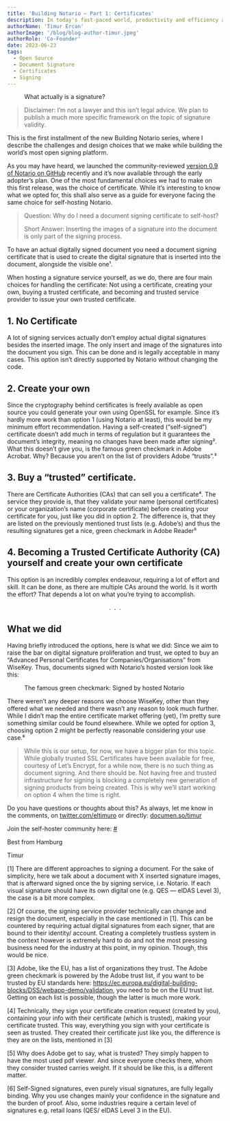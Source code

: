 ```yaml
---
title: 'Building Notario — Part 1: Certificates'
description: In today's fast-paced world, productivity and efficiency are crucial for success, both in personal and professional endeavors. We all strive to make the most of our time and energy to achieve our goals effectively. However, it's not always easy to stay on track and maintain peak performance. In this blog post, we'll explore 10 valuable tips to help you boost productivity and efficiency in your daily life.
authorName: 'Timur Ercan'
authorImage: '/blog/blog-author-timur.jpeg'
authorRole: 'Co-Founder'
date: 2023-06-23
tags:
  - Open Source
  - Document Signature
  - Certificates
  - Signing
---
```


<figure>
  <MdxNextImage
    src="/blog/blog-banner-building-documenso.webp"
    width="1200"
    height="675"
    alt="Building Notario blog banner"
  />

  <figcaption className="text-center">
    What actually is a signature?
  </figcaption>
</figure>

> Disclaimer: I’m not a lawyer and this isn’t legal advice. We plan to publish a much more specific framework on the topic of signature validity.

This is the first installment of the new Building Notario series, where I describe the challenges and design choices that we make while building the world’s most open signing platform.

As you may have heard, we launched the community-reviewed <a href="https://github.com/documenso/documenso" target="_blank">version 0.9 of Notario on GitHub</a> recently and it’s now available through the early adopter’s plan. One of the most fundamental choices we had to make on this first release, was the choice of certificate. While it’s interesting to know what we opted for, this shall also serve as a guide for everyone facing the same choice for self-hosting Notario.

> Question: Why do I need a document signing certificate to self-host?
>
> Short Answer: Inserting the images of a signature into the document is only part of the signing process.

To have an actual digitally signed document you need a document signing certificate that is used to create the digital signature that is inserted into the document, alongside the visible one¹.

When hosting a signature service yourself, as we do, there are four main choices for handling the certificate: Not using a certificate, creating your own, buying a trusted certificate, and becoming and trusted service provider to issue your own trusted certificate.

## 1\. No Certificate

A lot of signing services actually don’t employ actual digital signatures besides the inserted image. The only insert and image of the signatures into the document you sign. This can be done and is legally acceptable in many cases. This option isn’t directly supported by Notario without changing the code.

## 2\. Create your own

Since the cryptography behind certificates is freely available as open source you could generate your own using OpenSSL for example. Since it’s hardly more work than option 1 (using Notario at least), this would be my minimum effort recommendation. Having a self-created (“self-signed”) certificate doesn’t add much in terms of regulation but it guarantees the document’s integrity, meaning no changes have been made after signing². What this doesn’t give you, is the famous green checkmark in Adobe Acrobat. Why? Because you aren’t on the list of providers Adobe “trusts”.³

## 3\. Buy a “trusted” certificate.

There are Certificate Authorities (CAs) that can sell you a certificate⁴. The service they provide is, that they validate your name (personal certificates) or your organization’s name (corporate certificate) before creating your certificate for you, just like you did in option 2. The difference is, that they are listed on the previously mentioned trust lists (e.g. Adobe’s) and thus the resulting signatures get a nice, green checkmark in Adobe Reader⁵

## 4\. Becoming a Trusted Certificate Authority (CA) yourself and create your own certificate

This option is an incredibly complex endeavour, requiring a lot of effort and skill. It can be done, as there are multiple CAs around the world. Is it worth the effort? That depends a lot on what you’re trying to accomplish.

<center>.&nbsp;&nbsp;.&nbsp;&nbsp;.</center>

## What we did

Having briefly introduced the options, here is what we did: Since we aim to raise the bar on digital signature proliferation and trust, we opted to buy an “Advanced Personal Certificates for Companies/Organisations” from WiseKey. Thus, documents signed with Notario’s hosted version look like this:

<figure>
  <MdxNextImage
    src="/blog/blog-fig-building-documenso.webp"
    width="1262"
    height="481"
    alt="Figure 1"
  />

  <figcaption className="text-center">The famous green checkmark: Signed by hosted Notario</figcaption>
</figure>

There weren’t any deeper reasons we choose WiseKey, other than they offered what we needed and there wasn’t any reason to look much further. While I didn’t map the entire certificate market offering (yet), I’m pretty sure something similar could be found elsewhere. While we opted for option 3, choosing option 2 might be perfectly reasonable considering your use case.⁶

> While this is our setup, for now, we have a bigger plan for this topic. While globally trusted SSL Certificates have been available for free, courtesy of Let’s Encrypt, for a while now, there is no such thing as document signing. And there should be. Not having free and trusted infrastructure for signing is blocking a completely new generation of signing products from being created. This is why we’ll start working on option 4 when the time is right.

Do you have questions or thoughts about this? As always, let me know in the comments, on <a href="http://twitter.com/eltimuro" target="_blank">twitter.com/eltimuro</a>
or directly: <a href="https://documen.so/timur" target="_blank">documen.so/timur</a>

Join the self-hoster community here: <a href="#" target="_blank">#</a>

Best from Hamburg

Timur

\[1\] There are different approaches to signing a document. For the sake of simplicity, here we talk about a document with X inserted signature images, that is afterward signed once the by signing service, i.e. Notario. If each visual signature should have its own digital one (e.g. QES — eIDAS Level 3), the case is a bit more complex.

\[2\] Of course, the signing service provider technically can change and resign the document, especially in the case mentioned in \[1\]. This can be countered by requiring actual digital signatures from each signer, that are bound to their identity/ account. Creating a completely trustless system in the context however is extremely hard to do and not the most pressing business need for the industry at this point, in my opinion. Though, this would be nice.

\[3\] Adobe, like the EU, has a list of organizations they trust. The Adobe green checkmark is powered by the Adobe trust list, if you want to be trusted by EU standards here: <a href="https://ec.europa.eu/digital-building-blocks/DSS/webapp-demo/validation" target="_blank">https://ec.europa.eu/digital-building-blocks/DSS/webapp-demo/validation</a>, you need to be on the EU trust list. Getting on each list is possible, though the latter is much more work.

\[4\] Technically, they sign your certificate creation request (created by you), containing your info with their certificate (which is trusted), making your certificate trusted. This way, everything you sign with your certificate is seen as trusted. They created their certificate just like you, the difference is they are on the lists, mentioned in \[3\]

\[5\] Why does Adobe get to say, what is trusted? They simply happen to have the most used pdf viewer. And since everyone checks there, whom they consider trusted carries weight. If it should be like this, is a different matter.

\[6\] Self-Signed signatures, even purely visual signatures, are fully legally binding. Why you use changes mainly your confidence in the signature and the burden of proof. Also, some industries require a certain level of signatures e.g. retail loans (QES/ eIDAS Level 3 in the EU).
